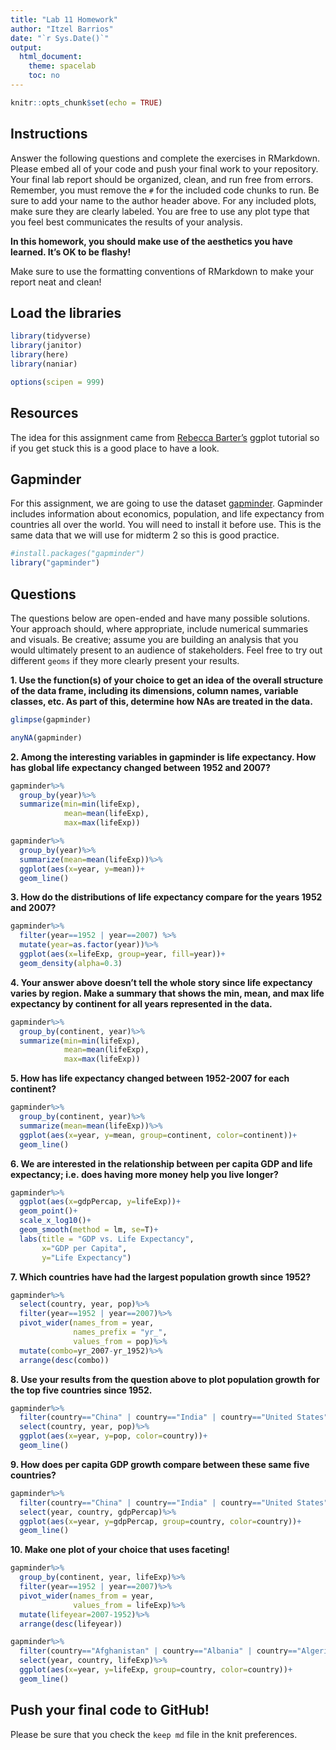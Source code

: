 ```yaml
---
title: "Lab 11 Homework"
author: "Itzel Barrios"
date: "`r Sys.Date()`"
output:
  html_document:
    theme: spacelab
    toc: no
---
```


```r
knitr::opts_chunk$set(echo = TRUE)
```

## Instructions
Answer the following questions and complete the exercises in RMarkdown. Please embed all of your code and push your final work to your repository. Your final lab report should be organized, clean, and run free from errors. Remember, you must remove the `#` for the included code chunks to run. Be sure to add your name to the author header above. For any included plots, make sure they are clearly labeled. You are free to use any plot type that you feel best communicates the results of your analysis.  

**In this homework, you should make use of the aesthetics you have learned. It's OK to be flashy!**

Make sure to use the formatting conventions of RMarkdown to make your report neat and clean!  

## Load the libraries
```r
library(tidyverse)
library(janitor)
library(here)
library(naniar)
``` 

```r
options(scipen = 999)
```

## Resources
The idea for this assignment came from [Rebecca Barter's](http://www.rebeccabarter.com/blog/2017-11-17-ggplot2_tutorial/) ggplot tutorial so if you get stuck this is a good place to have a look.  

## Gapminder
For this assignment, we are going to use the dataset [gapminder](https://cran.r-project.org/web/packages/gapminder/index.html). Gapminder includes information about economics, population, and life expectancy from countries all over the world. You will need to install it before use. This is the same data that we will use for midterm 2 so this is good practice.
```r
#install.packages("gapminder")
library("gapminder")
```

## Questions
The questions below are open-ended and have many possible solutions. Your approach should, where appropriate, include numerical summaries and visuals. Be creative; assume you are building an analysis that you would ultimately present to an audience of stakeholders. Feel free to try out different `geoms` if they more clearly present your results.  

**1. Use the function(s) of your choice to get an idea of the overall structure of the data frame, including its dimensions, column names, variable classes, etc. As part of this, determine how NAs are treated in the data.**  
```r
glimpse(gapminder)
```
```r
anyNA(gapminder)
```


**2. Among the interesting variables in gapminder is life expectancy. How has global life expectancy changed between 1952 and 2007?**
```r
gapminder%>%
  group_by(year)%>%
  summarize(min=min(lifeExp),
            mean=mean(lifeExp),
            max=max(lifeExp))
```
```r
gapminder%>%
  group_by(year)%>%
  summarize(mean=mean(lifeExp))%>%
  ggplot(aes(x=year, y=mean))+
  geom_line()
```

**3. How do the distributions of life expectancy compare for the years 1952 and 2007?**
```r
gapminder%>%
  filter(year==1952 | year==2007) %>%
  mutate(year=as.factor(year))%>%
  ggplot(aes(x=lifeExp, group=year, fill=year))+
  geom_density(alpha=0.3)
```

**4. Your answer above doesn't tell the whole story since life expectancy varies by region. Make a summary that shows the min, mean, and max life expectancy by continent for all years represented in the data.**
```r
gapminder%>%
  group_by(continent, year)%>%
  summarize(min=min(lifeExp),
            mean=mean(lifeExp),
            max=max(lifeExp))
```

**5. How has life expectancy changed between 1952-2007 for each continent?**
```r
gapminder%>%
  group_by(continent, year)%>%
  summarize(mean=mean(lifeExp))%>%
  ggplot(aes(x=year, y=mean, group=continent, color=continent))+
  geom_line()
```

**6. We are interested in the relationship between per capita GDP and life expectancy; i.e. does having more money help you live longer?**
```r
gapminder%>%
  ggplot(aes(x=gdpPercap, y=lifeExp))+
  geom_point()+
  scale_x_log10()+
  geom_smooth(method = lm, se=T)+
  labs(title = "GDP vs. Life Expectancy",
       x="GDP per Capita",
       y="Life Expectancy")
```

**7. Which countries have had the largest population growth since 1952?**
```r
gapminder%>%
  select(country, year, pop)%>%
  filter(year==1952 | year==2007)%>%
  pivot_wider(names_from = year,
              names_prefix = "yr_",
              values_from = pop)%>%
  mutate(combo=yr_2007-yr_1952)%>%
  arrange(desc(combo))
```

**8. Use your results from the question above to plot population growth for the top five countries since 1952.**
```r
gapminder%>%
  filter(country=="China" | country=="India" | country=="United States" | country=="Indonesia" | country=="Brazil")%>%
  select(country, year, pop)%>%
  ggplot(aes(x=year, y=pop, color=country))+
  geom_line()
```

**9. How does per capita GDP growth compare between these same five countries?**
```r
gapminder%>%
  filter(country=="China" | country=="India" | country=="United States" | country=="Indonesia" | country=="Brazil")%>%
  select(year, country, gdpPercap)%>%
  ggplot(aes(x=year, y=gdpPercap, group=country, color=country))+
  geom_line()
```

**10. Make one plot of your choice that uses faceting!**
```r
gapminder%>%
  group_by(continent, year, lifeExp)%>%
  filter(year==1952 | year==2007)%>%
  pivot_wider(names_from = year,
              values_from = lifeExp)%>%
  mutate(lifeyear=2007-1952)%>%
  arrange(desc(lifeyear))
```
```r
gapminder%>%
  filter(country=="Afghanistan" | country=="Albania" | country=="Algeria" | country=="Angola")%>%
  select(year, country, lifeExp)%>%
  ggplot(aes(x=year, y=lifeExp, group=country, color=country))+
  geom_line()
```


## Push your final code to GitHub!
Please be sure that you check the `keep md` file in the knit preferences. 